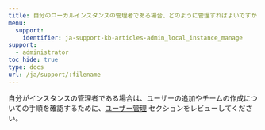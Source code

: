 ---
title: 自分のローカルインスタンスの管理者である場合、どのように管理すればよいですか？
menu:
  support:
    identifier: ja-support-kb-articles-admin_local_instance_manage
support:
  - administrator
toc_hide: true
type: docs
url: /ja/support/:filename
---
自分がインスタンスの管理者である場合は、ユーザーの追加やチームの作成についての手順を確認するために、[ユーザー管理](/ja/guides/hosting/iam/access-management/manage-organization) セクションをレビューしてください。